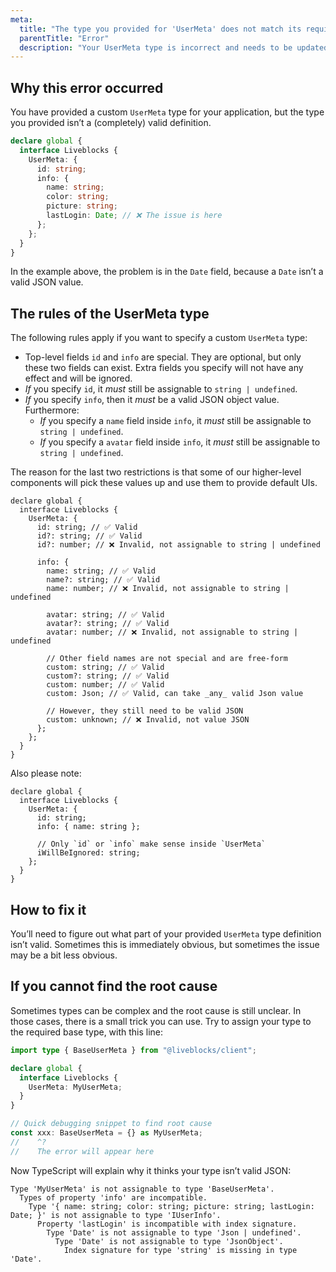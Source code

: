 ```yaml
---
meta:
  title: "The type you provided for 'UserMeta' does not match its requirements"
  parentTitle: "Error"
  description: "Your UserMeta type is incorrect and needs to be updated"
---
```


## Why this error occurred

You have provided a custom `UserMeta` type for your application, but the type
you provided isn’t a (completely) valid definition.

```ts highlight="4-10"
declare global {
  interface Liveblocks {
    UserMeta: {
      id: string;
      info: {
        name: string;
        color: string;
        picture: string;
        lastLogin: Date; // ❌ The issue is here
      };
    };
  }
}
```

In the example above, the problem is in the `Date` field, because a `Date` isn’t
a valid JSON value.

## The rules of the UserMeta type

The following rules apply if you want to specify a custom `UserMeta` type:

- Top-level fields `id` and `info` are special. They are optional, but only
  these two fields can exist. Extra fields you specify will not have any effect
  and will be ignored.
- _If_ you specify `id`, it _must_ still be assignable to `string | undefined`.
- _If_ you specify `info`, then it _must_ be a valid JSON object value.
  Furthermore:
  - _If_ you specify a `name` field inside `info`, it _must_ still be assignable
    to `string | undefined`.
  - _If_ you specify a `avatar` field inside `info`, it _must_ still be
    assignable to `string | undefined`.

The reason for the last two restrictions is that some of our higher-level
components will pick these values up and use them to provide default UIs.

```tsx
declare global {
  interface Liveblocks {
    UserMeta: {
      id: string; // ✅ Valid
      id?: string; // ✅ Valid
      id?: number; // ❌ Invalid, not assignable to string | undefined

      info: {
        name: string; // ✅ Valid
        name?: string; // ✅ Valid
        name: number; // ❌ Invalid, not assignable to string | undefined

        avatar: string; // ✅ Valid
        avatar?: string; // ✅ Valid
        avatar: number; // ❌ Invalid, not assignable to string | undefined

        // Other field names are not special and are free-form
        custom: string; // ✅ Valid
        custom?: string; // ✅ Valid
        custom: number; // ✅ Valid
        custom: Json; // ✅ Valid, can take _any_ valid Json value

        // However, they still need to be valid JSON
        custom: unknown; // ❌ Invalid, not value JSON
      };
    };
  }
}
```

Also please note:

```tsx
declare global {
  interface Liveblocks {
    UserMeta: {
      id: string;
      info: { name: string };

      // Only `id` or `info` make sense inside `UserMeta`
      iWillBeIgnored: string;
    };
  }
}
```

## How to fix it

You’ll need to figure out what part of your provided `UserMeta` type definition
isn’t valid. Sometimes this is immediately obvious, but sometimes the issue may
be a bit less obvious.

## If you cannot find the root cause

Sometimes types can be complex and the root cause is still unclear. In those
cases, there is a small trick you can use. Try to assign your type to the
required base type, with this line:

```ts highlight="9-10"
import type { BaseUserMeta } from "@liveblocks/client";

declare global {
  interface Liveblocks {
    UserMeta: MyUserMeta;
  }
}

// Quick debugging snippet to find root cause
const xxx: BaseUserMeta = {} as MyUserMeta;
//    ^?
//    The error will appear here
```

Now TypeScript will explain why it thinks your type isn’t valid JSON:

```error showLineNumbers={false}
Type 'MyUserMeta' is not assignable to type 'BaseUserMeta'.
  Types of property 'info' are incompatible.
    Type '{ name: string; color: string; picture: string; lastLogin: Date; }' is not assignable to type 'IUserInfo'.
      Property 'lastLogin' is incompatible with index signature.
        Type 'Date' is not assignable to type 'Json | undefined'.
          Type 'Date' is not assignable to type 'JsonObject'.
            Index signature for type 'string' is missing in type 'Date'.
```
